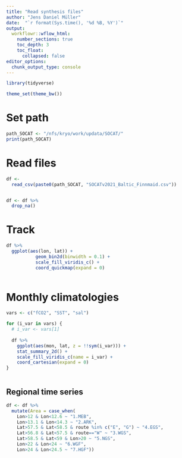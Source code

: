 ```yaml
---
title: "Read synthesis files"
author: "Jens Daniel Müller"
date:  "`r format(Sys.time(), '%d %B, %Y')`"
output: 
  workflowr::wflow_html:
    number_sections: true
    toc_depth: 3
    toc_float:
      collapsed: false
editor_options:
  chunk_output_type: console
---
```


```r

library(tidyverse)

```

```r

theme_set(theme_bw())

```


# Set path

```r

path_SOCAT <- "/nfs/kryo/work/updata/SOCAT/"
print(path_SOCAT)

```


# Read files

```r

df <-
  read_csv(paste0(path_SOCAT, "SOCATv2021_Baltic_Finnmaid.csv"))


df <- df %>% 
  drop_na()

```


# Track

```r

df %>%
  ggplot(aes(lon, lat)) +
           geom_bin2d(binwidth = 0.1) +
           scale_fill_viridis_c() +
           coord_quickmap(expand = 0)
         

```

# Monthly climatologies

```r

vars <- c("fCO2", "SST", "sal")

for (i_var in vars) {
  # i_var <- vars[1]
  
  df %>%
    ggplot(aes(mon, lat, z = !!sym(i_var))) +
    stat_summary_2d() +
    scale_fill_viridis_c(name = i_var) +
    coord_cartesian(expand = 0)
}



```

## Regional time series

```r

df <- df %>% 
  mutate(Area = case_when(
    Lon>12 & Lon<12.6 ~ "1.MEB",
    Lon>13.1 & Lon<14.3 ~ "2.ARK",
    Lat>57.5 & Lat<58.5 & route %in% c("E", "G") ~ "4.EGS",
    Lat>56.8 & Lat<57.5 & route=="W" ~ "3.WGS",
    Lat>58.5 & Lat<59 & Lon>20 ~ "5.NGS",
    Lon>22 & Lon<24 ~ "6.WGF",
    Lon>24 & Lon<24.5 ~ "7.HGF"))

```

